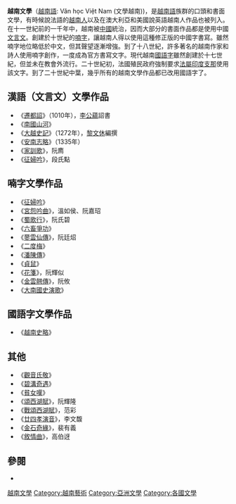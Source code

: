 {{Literature}}

'''越南文學'''（[[越南語|越南語]]: Văn học Việt Nam (文學越南))，是[[越南語|越南語]]族群的口頭和書面文學，有時候說法語的[[越南人|越南人]]以及在澳大利亞和美國說英語越南人作品也被列入。在十一世紀前的一千年中，越南被[[中國|中國]]統治，因而大部分的書面作品都是使用中國[[文言文|文言文]]。創建於十世紀的[[喃字|喃字]]，讓越南人得以使用這種修正版的中國字書寫。雖然喃字地位略低於中文，但其聲望逐漸增強。到了十八世紀，許多著名的越南作家和詩人使用喃字創作，一度成為官方書寫文字。現代越南[[越南文字母|國語字]]雖然創建於十七世紀，但並未在教會外流行。二十世紀初，法國殖民政府強制要求[[法屬印度支那|法屬印度支那]]使用該文字。到了二十世紀中葉，幾乎所有的越南文學作品都已改用國語字了。

==漢語（文言文）文學作品==
*《[[遷都詔|遷都詔]]》（1010年），[[李公蘊|李公蘊]]詔書
*《[[南國山河|南國山河]]》
*《[[大越史記|大越史記]]》（1272年），[[黎文休|黎文休]]編撰
*《[[安南志略|安南志略]]》（1335年）
*《[[家訓歌|家訓歌]]》，阮廌
*《[[征婦吟|征婦吟]]》，段氏點

==喃字文學作品==
*《[[征婦吟|征婦吟]]》
*《[[宮怨吟曲|宮怨吟曲]]》，溫如侯、阮嘉玿
*《[[蜀歌行|蜀歌行]]》，阮氏碧
*《[[六畜爭功|六畜爭功]]》
*《[[蓼雲仙傳|蓼雲仙傳]]》，阮廷炤
*《[[二度梅|二度梅]]》
*《[[潘陳傳|潘陳傳]]》
*《[[貞鼠|貞鼠]]》
*《[[花箋|花箋]]》，阮輝似
*《[[金雲翹傳|金雲翹傳]]》，阮攸
*《[[大南國史演歌|大南國史演歌]]》

==國語字文學作品==
*《[[越南史略|越南史略]]》

==其他==
*《[[觀音氏敬|觀音氏敬]]》
*《[[碧溝奇遇|碧溝奇遇]]》
*《[[貧女嘆|貧女嘆]]》
*《[[頌西湖賦|頌西湖賦]]》，阮輝隆
*《[[戰頌西湖賦|戰頌西湖賦]]》，范彩
*《[[廿四孝演音|廿四孝演音]]》，李文馥
*《[[金石奇緣|金石奇緣]]》，裴有義
*《[[敘情曲|敘情曲]]》，高伯迓

==參閱==
*{{le|謝維英|Tạ Duy Anh}}

[[Category:越南文學|]]
[[Category:越南藝術|Category:越南藝術]]
[[Category:亞洲文學|Category:亞洲文學]]
[[Category:各國文學|Category:各國文學]]